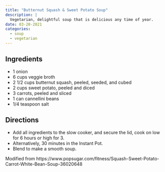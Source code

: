 ```yaml
---
title: "Butternut Squash & Sweet Potato Soup"
description: |
  Vegetarian, delightful soup that is delicious any time of year.
date: 03-20-2021
categories:
  - soup
  - vegetarian
---
```


## Ingredients

* 1 onion
* 6 cups veggie broth
* 2 1/2 cups butternut squash, peeled, seeded, and cubed
* 2 cups sweet potato, peeled and diced
* 3 carrots, peeled and sliced
* 1 can cannellini beans
* 1/4 teaspoon salt

## Directions

* Add all ingredients to the slow cooker, and secure the lid, cook on low for 6 hours or high for 3.
* Alternatively, 30 minutes in the Instant Pot.
* Blend to make a smooth soup.

Modified from https://www.popsugar.com/fitness/Squash-Sweet-Potato-Carrot-White-Bean-Soup-36020648
